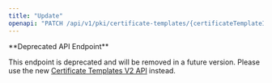 ```yaml
---
title: "Update"
openapi: "PATCH /api/v1/pki/certificate-templates/{certificateTemplateId}"
---
```


<Warning>
**Deprecated API Endpoint**

This endpoint is deprecated and will be removed in a future version. Please use the new [Certificate Templates V2 API](/api-reference/endpoints/certificate-templates-v2) instead.
</Warning>
